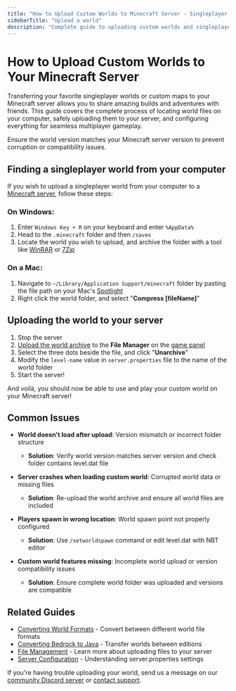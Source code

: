 ---
title: "How to Upload Custom Worlds to Minecraft Server - Singleplayer to Multiplayer Guide"
sidebarTitle: "Upload a world"
description: "Complete guide to uploading custom worlds and singleplayer saves to your Minecraft server. Learn how to find world files on Windows and Mac, transfer worlds safely, and configure server settings for custom maps."
---

# How to Upload Custom Worlds to Your Minecraft Server

Transferring your favorite singleplayer worlds or custom maps to your Minecraft server allows you to share amazing builds and adventures with friends. This guide covers the complete process of locating world files on your computer, safely uploading them to your server, and configuring everything for seamless multiplayer gameplay.

<Warning>Ensure the world version matches your Minecraft server version to prevent corruption or compatibility issues.</Warning> 

## Finding a singleplayer world from your computer

If you wish to upload a singleplayer world from your computer to a [Minecraft server](https://berrybyte.net/minecraft), follow these steps: 

### On Windows:

1. Enter `Windows Key + R` on your keyboard and enter `%AppData%`
2. Head to the `.minecraft` folder and then `/saves`
3. Locate the world you wish to upload, and archive the folder with a tool like [WinRAR](https://winrar.com) or [7Zip](https://7zip.com)

### On a Mac:

1. Navigate to `~/Library/Application Support/minecraft` folder by pasting the file path on your Mac's [Spotlight](https://support.apple.com/guide/mac-help/search-with-spotlight-mchlp1008/mac)
2. Right click the world folder, and select "**Compress [fileName]**"

## Uploading the world to your server

1. Stop the server
2. [Upload the world archive](../../importing-files) to the **File Manager** on the [game panel](https://game.berrybyte.net/)
3. Select the three dots beside the file, and click "**Unarchive**"
4. Modify the `level-name` value in `server.properties` file to the name of the world folder
5. Start the server!

And voilà, you should now be able to use and play your custom world on your Minecraft server!

## Common Issues

- **World doesn't load after upload**: Version mismatch or incorrect folder structure
  - **Solution**: Verify world version matches server version and check folder contains level.dat file

- **Server crashes when loading custom world**: Corrupted world data or missing files
  - **Solution**: Re-upload the world archive and ensure all world files are included

- **Players spawn in wrong location**: World spawn point not properly configured
  - **Solution**: Use `/setworldspawn` command or edit level.dat with NBT editor

- **Custom world features missing**: Incomplete world upload or version compatibility issues
  - **Solution**: Ensure complete world folder was uploaded and versions are compatible

## Related Guides

- [Converting World Formats](/games/minecraft/convert-world) - Convert between different world file formats
- [Converting Bedrock to Java](/games/minecraft/convert-bedrock-to-java) - Transfer worlds between editions
- [File Management](/panel/importing-files) - Learn more about uploading files to your server
- [Server Configuration](/games/minecraft/server-properties) - Understanding server.properties settings

If you're having trouble uploading your world, send us a message on our [community Discord server](https://berrybyte.net/discord) or [contact support](https://berrybyte.net/tickets).
